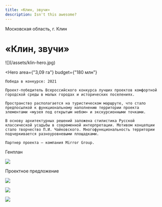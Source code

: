 ```yaml
---
title: «Клин, звучи»
description: Isn't this awesome?
---
```


<AffinumLogo />

Московская область, г. Клин

# «Клин, звучи»

<Wide>
    ![](/assets/klin-hero.jpg)
</Wide>

<Hero
    area={"3,09 га"}
    budget={"180 млн"}
>
    Победа в конкурсе: 2021  

    Проект-победитель Всероссийского конкурса лучших проектов комфортной городской среды в малых городах и исторических поселениях.

    Пространство располагается на туристическом маршруте, что стало предпосылкой к функциональному наполнению территории проекта элементами «музея под открытым небом» и экскурсионными точками.

    В основу архитектурных решений заложена стилистика Русской классической усадьбы в современной интерпретации. Мотивом концепции стало творчество П.И. Чайковского. Многофункциональность территории подчеркивается разноуровневыми площадками.

    Партнер проекта — компания Mirror Group.
</Hero>

Генплан

![](/assets/klin-00.jpg)

Проектное предложение

![](/assets/klin-01.jpg)

![](/assets/klin-02.jpg)

![](/assets/klin-03.jpg)

